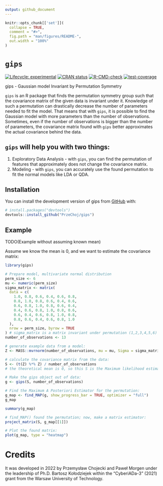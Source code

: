 ```yaml
---
output: github_document
---
```


<!-- README.md is generated from README.Rmd. Please edit that file -->

```r
knitr::opts_chunk[['set']](
  collapse = TRUE,
  comment = "#>",
  fig.path = "man/figures/README-",
  out.width = "100%"
)
```

# `gips`

<!-- badges: start -->
[![Lifecycle: experimental](https://img.shields.io/badge/lifecycle-experimental-orange.svg)](https://lifecycle.r-lib.org/articles/stages.html#experimental)
[![CRAN status](https://www.r-pkg.org/badges/version-last-release/gips)](https://CRAN.R-project.org/package=gips)
[![R-CMD-check](https://github.com/PrzeChoj/gips/actions/workflows/R-CMD-check.yaml/badge.svg)](https://github.com/PrzeChoj/gips/actions/workflows/R-CMD-check.yaml)
[![test-coverage](https://codecov.io/gh/PrzeChoj/gips/branch/main/graph/badge.svg)](https://codecov.io/gh/PrzeChoj/gips?branch=main)
<!-- badges: end -->

gips - Gaussian model Invariant by Permutation Symmetry

`gips` is an R package that finds the permutation symmetry group such that the covariance matrix of the given data is invariant under it. Knowledge of such a permutation can drastically decrease the number of parameters needed to fit the model. That means that with `gips`, it is possible to find the Gaussian model with more parameters than the number of observations. Sometimes, even if the number of observations is bigger than the number of parameters, the covariance matrix found with `gips` better approximates the actual covariance behind the data.

## `gips` will help you with two things:
1. Exploratory Data Analysis - with `gips`, you can find the permutation of features that approximately does not change the covariance matrix.
2. Modeling - with `gips`, you can accurately use the found permutation to fit the normal models like LDA or QDA.

## Installation

You can install the development version of gips from [GitHub](https://github.com/PrzeChoj/gips) with:

``` r
# install.packages("devtools")
devtools::install_github("PrzeChoj/gips")
```

## Example

TODO(Example without assuming known mean)

Assume we know the mean is $0$, and we want to estimate the covariance matrix:

```r
library(gips)

# Prepare model, multivariate normal distribution
perm_size <- 6
mu <- numeric(perm_size)  
sigma_matrix <- matrix(
  data = c(
    1.0, 0.8, 0.6, 0.4, 0.6, 0.8,
    0.8, 1.0, 0.8, 0.6, 0.4, 0.6,
    0.6, 0.8, 1.0, 0.8, 0.6, 0.4,
    0.4, 0.6, 0.8, 1.0, 0.8, 0.6,
    0.6, 0.4, 0.6, 0.8, 1.0, 0.8,
    0.8, 0.6, 0.4, 0.6, 0.8, 1.0
  ),
  nrow = perm_size, byrow = TRUE
) # sigma_matrix is a matrix invariant under permutation (1,2,3,4,5,6)
number_of_observations <- 13

# generate example data from a model:
Z <- MASS::mvrnorm(number_of_observations, mu = mu, Sigma = sigma_matrix)

# calculate the covariance matrix from the data:
S <- (t(Z) %*% Z) / number_of_observations
# the theoretical mean is 0, so this S is the Maximum likelihood estimation of the covariance matrix

# Make the gips object out of data:
g <- gips(S, number_of_observations)

# Find the Maximum A Posteriori Estimator for the permutation:
g_map <- find_MAP(g, show_progress_bar = TRUE, optimizer = "full")
g_map

summary(g_map)

# find_MAP() found the permutation; now, make a matrix estimator:
project_matrix(S, g_map[[1]])

# Plot the found matrix:
plot(g_map, type = "heatmap")
```

# Credits

It was developed in 2022 by Przemysław Chojecki and Paweł Morgen under the leadership of Ph.D. Bartosz Kołodziejek within the "CyberiADa-3" (2021) grant from the Warsaw University of Technology.

